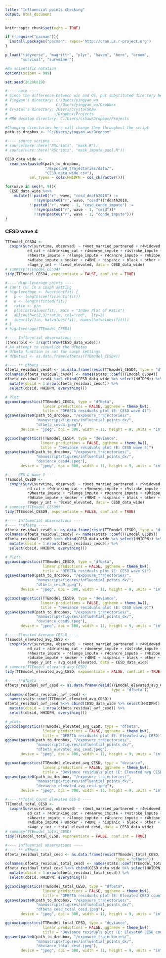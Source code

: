 ```yaml
---
title: "Influencial points checking"
output: html_document
---
```


```r
knitr::opts_chunk$set(echo = TRUE)
```

```r
if (!require("pacman")){
  install.packages("pacman", repos='http://cran.us.r-project.org')
}

p_load("tidyverse", "magrittr", "plyr", "haven", "here", "broom",
       "survival", "survminer")

#No scientific notation
options(scipen = 999)

set.seed(20200819)
```

```r
#---- note ----
# Since the difference between win and OS, put substituted directory here
# Yingyan's directory: C:/Users/yingyan_wu
#                      C:/Users/yingyan_wu/Dropbox
# Crystal's directory: /Users/CrystalShaw
#                     ~/Dropbox/Projects
# MRG desktop directory: C:/Users/cshaw/Dropbox/Projects

#Changing directories here will change them throughout the script
path_to_dropbox <- "C:/Users/yingyan_wu/Dropbox"

#---- source scripts ----
# source(here::here("RScripts", "mask.R"))
# source(here::here("RScripts", "mask_impute_pool.R"))
```

```r
CESD_data_wide <- 
  read_csv(paste0(path_to_dropbox, 
                  "/exposure_trajectories/data/", 
                  "CESD_data_wide.csv"), 
           col_types = cols(HHIDPN = col_character())) 

for(wave in seq(4, 9)){
  CESD_data_wide %<>% 
    mutate(!!paste0("r", wave, "cesd_death2018") := 
             !!sym(paste0("r", wave, "cesd"))*death2018, 
           !!paste0("r", wave - 1, "cesd_conde_impute") := 
             !!sym(paste0("r", wave - 1, "cesd"))*
             !!sym(paste0("r", wave - 1, "conde_impute")))
}
```

### CESD wave 4
```r
TTEmodel_CESD4 <- 
  coxph(Surv(survtime, observed) ~ r4not_married_partnered + r4widowed + 
          ed_cat + r4drinking_cat + r4memrye_impute + r4stroke_impute + 
          r4hearte_impute + r4lunge_impute + r4cancre_impute + r4hibpe_impute + 
          r4diabe_impute + smoker + r4BMI + hispanic + black + other + female + 
          r4age_y_int + r4cesd_elevated, data = CESD_data_wide)
# summary(TTEmodel_CESD4)
tidy(TTEmodel_CESD4, exponentiate = FALSE, conf.int = TRUE)

#---- High-leverage points ----
# Can't run in a coxph setting
# highleverage <- function(fit) {
#   p <- length(coefficients(fit))
#   n <- length(fitted(fit))
#   ratio <- p/n
#   plot(hatvalues(fit), main = "Index Plot of Ratio")
#   abline(h=c(2,3)*ratio, col="red",  lty=2)
#   identify(1:n, hatvalues(fit), names(hatvalues(fit)))
# }
# highleverage(TTEmodel_CESD4)

#---- Influential observations ----
(threshold <- 2/sqrt(nrow(CESD_data_wide)))
# An attempt to visualize the dfbetas
# dfbeta function is not for coxph settings
# dfbetas1 <- as.data.frame(dfbetas(TTEmodel_CESD4))

#---- ** dfbeta ----
dfbeta_residual_cesd4 <- as.data.frame(resid(TTEmodel_CESD4, type = "dfbeta"))
colnames(dfbeta_residual_cesd4) <- names(stats::coef(TTEmodel_CESD4))
dfbeta_residual_cesd4 %<>% cbind(CESD_data_wide %>% select(HHIDPN)) %>%
  mutate(obsid = 1:nrow(dfbeta_residual_cesd4)) %>%
  select(obsid, HHIDPN, everything())

# Plot
ggcoxdiagnostics(TTEmodel_CESD4, type = "dfbeta",
                 linear.predictions = FALSE, ggtheme = theme_bw(),
                 title = "DFBETA residuals plot (E: CESD wave 4)")
ggsave(paste0(path_to_dropbox, "/exposure_trajectories/",
              "manuscript/figures/influential_points_dx/", 
              "dfbeta_cesd4.jpeg"), 
       device = "jpeg", dpi = 300, width = 11, height = 9, units = "in")

ggcoxdiagnostics(TTEmodel_CESD4, type = "deviance",
                linear.predictions = FALSE, ggtheme = theme_bw(),
                title = "Deviance residuals plot (E: CESD wave 4)")
ggsave(paste0(path_to_dropbox, "/exposure_trajectories/",
              "manuscript/figures/influential_points_dx/", 
              "deviance_cesd4.jpeg"), 
       device = "jpeg", dpi = 300, width = 11, height = 9, units = "in")

```

```r
#---- CES-D Wave 9 ----
TTEmodel_CESD9 <- 
  coxph(Surv(survtime, observed) ~ r9not_married_partnered + r9widowed + 
          ed_cat + r9drinking_cat + r9memrye_impute + r9stroke_impute + 
          r9hearte_impute + r9lunge_impute + r9cancre_impute + r9hibpe_impute + 
          r9diabe_impute + smoker + r9BMI + hispanic + black + other + female + 
          r9age_y_int + r9cesd_elevated, data = CESD_data_wide)
# summary(TTEmodel_CESD9)
tidy(TTEmodel_CESD9, exponentiate = FALSE, conf.int = TRUE)

#---- Influential observations ----
#---- **dfbeta ----
dfbeta_residual_cesd9 <- as.data.frame(resid(TTEmodel_CESD9, type = "dfbeta"))
colnames(dfbeta_residual_cesd9) <- names(stats::coef(TTEmodel_CESD9))
dfbeta_residual_cesd9 %<>% cbind(CESD_data_wide %>% select(HHIDPN)) %>%
  mutate(obsid = 1:nrow(dfbeta_residual_cesd9)) %>%
  select(obsid, HHIDPN, everything())

# Plots
ggcoxdiagnostics(TTEmodel_CESD9, type = "dfbeta",
                 linear.predictions = FALSE, ggtheme = theme_bw(),
                 title = "DFBETA residuals plot (E: CESD wave 9)")
ggsave(paste0(path_to_dropbox, "/exposure_trajectories/",
              "manuscript/figures/influential_points_dx/", 
              "dfbeta_cesd9.jpeg"), 
       device = "jpeg", dpi = 300, width = 11, height = 9, units = "in")

ggcoxdiagnostics(TTEmodel_CESD9, type = "deviance",
                linear.predictions = FALSE, ggtheme = theme_bw(),
                title = "Deviance residuals plot (E: CESD wave 9)")
ggsave(paste0(path_to_dropbox, "/exposure_trajectories/",
              "manuscript/figures/influential_points_dx/", 
              "deviance_cesd9.jpeg"), 
       device = "jpeg", dpi = 300, width = 11, height = 9, units = "in")
```


```r
#---- Elevated Average CES-D ----
TTEmodel_elevated_avg_CESD <- 
  coxph(Surv(survtime, observed) ~ r4not_married_partnered + r4widowed + 
          ed_cat + r4drinking_cat + r4memrye_impute + r4stroke_impute + 
          r4hearte_impute + r4lunge_impute + r4cancre_impute + r4hibpe_impute + 
          r4diabe_impute + smoker + r4BMI + hispanic + black + other + female + 
          r4age_y_int + avg_cesd_elevated, data = CESD_data_wide)
# summary(TTEmodel_elevated_avg_CESD)
tidy(TTEmodel_elevated_avg_CESD, exponentiate = FALSE, conf.int = TRUE)

#---- **dfbeta ----
dfbeta_residual_avf_cesd <- as.data.frame(resid(TTEmodel_elevated_avg_CESD, 
                                                type = "dfbeta"))
colnames(dfbeta_residual_avf_cesd) <- 
  names(stats::coef(TTEmodel_elevated_avg_CESD))
dfbeta_residual_avf_cesd %<>% cbind(CESD_data_wide %>% select(HHIDPN)) %>%
  mutate(obsid = 1:nrow(dfbeta_residual_avf_cesd)) %>%
  select(obsid, HHIDPN, everything())

# plots
ggcoxdiagnostics(TTEmodel_elevated_avg_CESD, type = "dfbeta",
                 linear.predictions = FALSE, ggtheme = theme_bw(),
                 title = "DFBETA residuals plot (E: Elevated avg CESD)")
ggsave(paste0(path_to_dropbox, "/exposure_trajectories/",
              "manuscript/figures/influential_points_dx/", 
              "dfbeta_elevated_avg_cesd.jpeg"), 
       device = "jpeg", dpi = 300, width = 11, height = 9, units = "in")

ggcoxdiagnostics(TTEmodel_elevated_avg_CESD, type = "deviance",
                 linear.predictions = FALSE, ggtheme = theme_bw(),
                 title = "Deviance residuals plot (E: Elevated avg CESD)")
ggsave(paste0(path_to_dropbox, "/exposure_trajectories/",
              "manuscript/figures/influential_points_dx/", 
              "deviance_elevated_avg_cesd.jpeg"), 
       device = "jpeg", dpi = 300, width = 11, height = 9, units = "in")
```

```r
#---- **Total Count Elevated CES-D ----
TTEmodel_total_CESD <- 
  coxph(Surv(survtime, observed) ~ r4not_married_partnered + r4widowed + 
          ed_cat + r4drinking_cat + r4memrye_impute + r4stroke_impute + 
          r4hearte_impute + r4lunge_impute + r4cancre_impute + r4hibpe_impute + 
          r4diabe_impute + smoker + r4BMI + hispanic + black + other + female + 
          r4age_y_int + total_elevated_cesd, data = CESD_data_wide)
# summary(TTEmodel_total_CESD)
tidy(TTEmodel_total_CESD, exponentiate = FALSE, conf.int = TRUE)

#---- Influential observations ----
#---- ** dfbeta ----
dfbeta_residual_total_cesd <- as.data.frame(resid(TTEmodel_total_CESD, 
                                                  type = "dfbeta"))
colnames(dfbeta_residual_total_cesd) <- names(stats::coef(TTEmodel_total_CESD))
dfbeta_residual_total_cesd %<>% cbind(CESD_data_wide %>% select(HHIDPN)) %>%
  mutate(obsid = 1:nrow(dfbeta_residual_total_cesd)) %>%
  select(obsid, HHIDPN, everything())

ggcoxdiagnostics(TTEmodel_total_CESD, type = "dfbeta",
                 linear.predictions = FALSE, ggtheme = theme_bw(),
                 title = "DFBETA residuals plot (E: Elevated CESD count)")
ggsave(paste0(path_to_dropbox, "/exposure_trajectories/",
              "manuscript/figures/influential_points_dx/", 
              "dfbeta_cesd_total_cesd.jpeg"), 
       device = "jpeg", dpi = 300, width = 11, height = 9, units = "in")

ggcoxdiagnostics(TTEmodel_total_CESD, type = "deviance",
                 linear.predictions = FALSE, ggtheme = theme_bw(),
                 title = "Deviance residuals plot (E: Elevated CESD count)")
ggsave(paste0(path_to_dropbox, "/exposure_trajectories/",
              "manuscript/figures/influential_points_dx/", 
              "deviance_total_cesd.jpeg"), 
       device = "jpeg", dpi = 300, width = 11, height = 9, units = "in")
```

